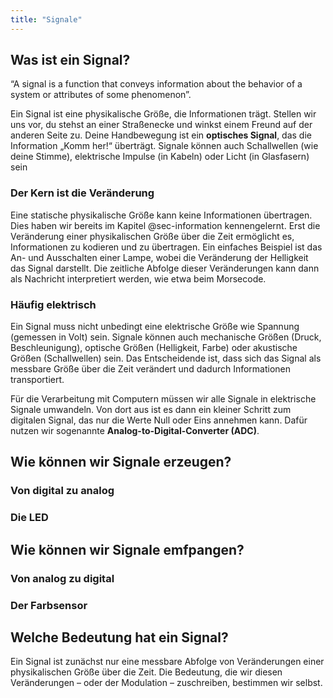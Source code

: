 ```yaml
---
title: "Signale"
---
```

## Was ist ein Signal?

“A signal is a function that conveys information about the behavior of a system or attributes of some phenomenon”.

Ein Signal ist eine physikalische Größe, die Informationen trägt. Stellen wir uns vor, du stehst an einer Straßenecke und winkst einem Freund auf der anderen Seite zu. Deine Handbewegung ist ein **optisches Signal**, das die Information „Komm her!“ überträgt. Signale können auch Schallwellen (wie deine Stimme), elektrische Impulse (in Kabeln) oder Licht (in Glasfasern) sein

### Der Kern ist die Veränderung

Eine statische physikalische Größe kann keine Informationen übertragen. Dies haben wir bereits im Kapitel @sec-information kennengelernt. Erst die Veränderung einer physikalischen Größe über die Zeit ermöglicht es, Informationen zu kodieren und zu übertragen. Ein einfaches Beispiel ist das An- und Ausschalten einer Lampe, wobei die Veränderung der Helligkeit das Signal darstellt. Die zeitliche Abfolge dieser Veränderungen kann dann als Nachricht interpretiert werden, wie etwa beim Morsecode.

### Häufig elektrisch

Ein Signal muss nicht unbedingt eine elektrische Größe wie Spannung (gemessen in Volt) sein. Signale können auch mechanische Größen (Druck, Beschleunigung), optische Größen (Helligkeit, Farbe) oder akustische Größen (Schallwellen) sein. Das Entscheidende ist, dass sich das Signal als messbare Größe über die Zeit verändert und dadurch Informationen transportiert.

Für die Verarbeitung mit Computern müssen wir alle Signale in elektrische Signale umwandeln. Von dort aus ist es dann ein kleiner Schritt zum digitalen Signal, das nur die Werte Null oder Eins annehmen kann. Dafür nutzen wir sogenannte **Analog-to-Digital-Converter (ADC)**.

## Wie können wir Signale erzeugen?

### Von digital zu analog

### Die LED

## Wie können wir Signale emfpangen?

### Von analog zu digital

### Der Farbsensor

## Welche Bedeutung hat ein Signal?

Ein Signal ist zunächst nur eine messbare Abfolge von Veränderungen einer physikalischen Größe über die Zeit. Die Bedeutung, die wir diesen Veränderungen – oder der Modulation – zuschreiben, bestimmen wir selbst.

